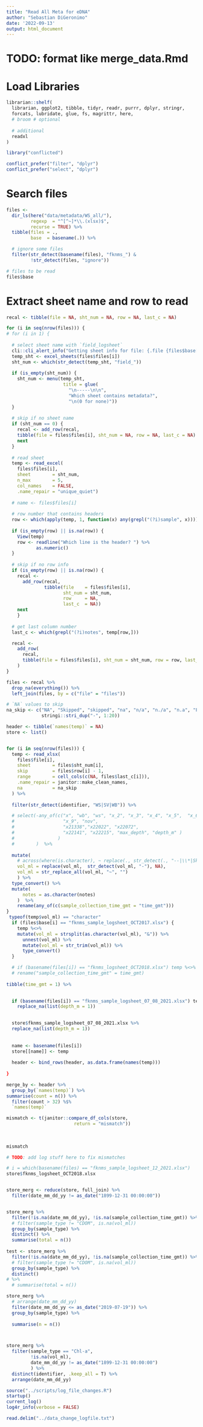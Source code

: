 ```yaml
---
title: "Read All Meta for eDNA"
author: "Sebastian DiGeronimo"
date: '2022-09-13'
output: html_document
---
```


# TODO: format like merge_data.Rmd
# Load Libraries
```r
librarian::shelf(
  librarian, ggplot2, tibble, tidyr, readr, purrr, dplyr, stringr,
  forcats, lubridate, glue, fs, magrittr, here,
  # broom # optional
  
  # additional
  readxl
)

library("conflicted")

conflict_prefer("filter", "dplyr")
conflict_prefer("select", "dplyr")

```

# Search files
```r
files <-
  dir_ls(here("data/metadata/WS_all/"),
         regexp  = "^[^~]*\\.(xlsx)$",
         recurse = TRUE) %>%
  tibble(files = ., 
         base  = basename(.)) %>%

  # ignore some files
  filter(str_detect(basename(files), "fknms_") &
         !str_detect(files, "ignore"))

# files to be read
files$base
```
# Extract sheet name and row to read
```r
recal <- tibble(file = NA, sht_num = NA, row = NA, last_c = NA)

for (i in seq(nrow(files))) {
# for (i in 1) {
  
  # select sheet name with `field_logsheet`
  cli::cli_alert_info("Getting sheet info for file: {.file {files$base[i]}}")
  temp_sht <- excel_sheets(files$files[i]) 
  sht_num <- which(str_detect(temp_sht, "field_"))
  
  if (is_empty(sht_num)) {
    sht_num <- menu(temp_sht, 
                     title = glue(
                       "\n-----\n\n",
                       "Which sheet contains metadata?", 
                       "\n(0 for none)"))
  }
  
  # skip if no sheet name
  if (sht_num == 0) {
    recal <- add_row(recal,
    tibble(file = files$files[i], sht_num = NA, row = NA, last_c = NA) )
    next
  }
  
  # read sheet 
  temp <- read_excel(
    files$files[i],
    sheet        = sht_num, 
    n_max        = 5,
    col_names    = FALSE,
    .name_repair = "unique_quiet") 
  
  # name <- files$files[i]
  
  # row number that contains headers
  row <- which(apply(temp, 1, function(x) any(grepl("(?i)sample", x))))
  
  if (is_empty(row) || is.na(row)) {
    View(temp)
    row <- readline("Which line is the header? ") %>%
           as.numeric()
  }
  
  # skip if no row info
  if (is_empty(row) || is.na(row)) {
    recal <- 
      add_row(recal, 
              tibble(file    = files$files[i], 
                     sht_num = sht_num, 
                     row     = NA, 
                     last_c  = NA))
    next
    }
  
  # get last column number
  last_c <- which(grepl("(?i)notes", temp[row,])) 

  recal <- 
    add_row(
      recal,
      tibble(file = files$files[i], sht_num = sht_num, row = row, last_c = last_c)
    )
}

files <- recal %>%
  drop_na(everything()) %>%
  left_join(files, by = c("file" = "files"))
```

```r
# `NA` values to skip
na_skip <- c("NA", "Skipped", "skipped", "na", "n/a", "n./a", "n.a", "Flow", "*",
             stringi::stri_dup("-", 1:20))

header <- tibble(`names(temp)` = NA)
store <- list()


for (i in seq(nrow(files))) {
  temp <- read_xlsx(
    files$file[i],
    sheet        = files$sht_num[i],
    skip         = files$row[i] - 1,
    range        = cell_cols(c(NA, files$last_c[i])),
    .name_repair = janitor::make_clean_names,
    na           = na_skip
  ) %>%
  
  filter(str_detect(identifier, "WS|SV|WB")) %>%

  # select(-any_of(c("x", "wb", "ws", "x_2", "x_3", "x_4", "x_5",  "x_6",  "x_7", "x_8",
  #                  "x_9", "nov",
  #                  "x21338","x22022", "x22072",
  #                  "x22141", "x22215", "max_depth", "depth_m" )
  #                )
  #        )  %>%
 
  mutate(
    # across(where(is.character), ~ replace(., str_detect(., "--|\\*|Skipped"), NA)),
    vol_ml = replace(vol_ml,  str_detect(vol_ml, "-"), NA),
    vol_ml = str_replace_all(vol_ml, "~", "")
    ) %>%
  type_convert() %>%
  mutate(
      notes = as.character(notes)
    )  %>%
    rename(any_of(c(sample_collection_time_gmt = "time_gmt")))
}
 typeof(temp$vol_ml) == "character" 
  if (files$base[i] == "fknms_sample_logsheet_OCT2017.xlsx") {
    temp %<>%
    mutate(vol_ml = strsplit(as.character(vol_ml), "&")) %>%
      unnest(vol_ml) %>%
      mutate(vol_ml = str_trim(vol_ml)) %>%
      type_convert()
  }

  # if (basename(files[i]) == "fknms_logsheet_OCT2018.xlsx") temp %<>%
  # rename("sample_collection_time_gmt" = time_gmt)
  
tibble(time_gmt = 1) %>%
  

  if (basename(files[i]) == "fknms_sample_logsheet_07_08_2021.xlsx") temp %<>% 
    replace_na(list(depth_m = 1))

  
  store$fknms_sample_logsheet_07_08_2021.xlsx %>%
  replace_na(list(depth_m = 1))
  
  
  name <- basename(files[i])
  store[[name]] <- temp
  
  header <- bind_rows(header, as.data.frame(names(temp)))
  
}

merge_by <- header %>%
  group_by(`names(temp)`) %>%
summarise(count = n()) %>%
  filter(count > 32) %$% 
  `names(temp)`

mismatch <- t(janitor::compare_df_cols(store, 
                         return = "mismatch"))
                         
                         
                         
mismatch

# TODO: add log stuff here to fix mismatches
```
```r


# i = which(basename(files) == "fknms_sample_logsheet_12_2021.xlsx")
store$fknms_logsheet_OCT2018.xlsx



```

```r

store_merg <- reduce(store, full_join) %>%
  filter(date_mm_dd_yy != as_date("1899-12-31 00:00:00"))


store_merg %>%
  filter(!is.na(date_mm_dd_yy), !is.na(sample_collection_time_gmt)) %>%
  # filter(sample_type != "CDOM", is.na(vol_ml))
  group_by(sample_type) %>%
  distinct() %>%
  summarise(total = n())
  
test <- store_merg %>%
  filter(!is.na(date_mm_dd_yy), !is.na(sample_collection_time_gmt)) %>%
  # filter(sample_type != "CDOM", is.na(vol_ml))
  group_by(sample_type) %>%
  distinct()
# %>%
  # summarise(total = n())

store_merg %>% 
  # arrange(date_mm_dd_yy)
  filter(date_mm_dd_yy <= as_date("2019-07-19")) %>%
  group_by(sample_type) %>%
  
  summarise(n = n())



store_merg %>%
  filter(sample_type == "Chl-a", 
         !is.na(vol_ml),
         date_mm_dd_yy != as_date("1899-12-31 00:00:00")
         ) %>%
  distinct(identifier, .keep_all = T) %>%
  arrange(date_mm_dd_yy)

```

```r
source("../scripts/log_file_changes.R")
startup()
current_log()
log4r_info(verbose = FALSE)

read.delim("../data_change_logfile.txt")
```

